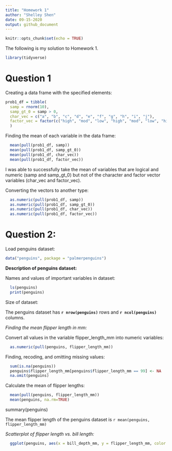 ```yaml
---
title: "Homework 1"
author: "Shelley Shen"
date: 09-15-2020
output: github_document
---
```


```r
knitr::opts_chunk$set(echo = TRUE)
```

The following is my solution to Homework 1.

```r
library(tidyverse)
```


# Question 1

Creating a data frame with the specified elements:

```r
prob1_df = tibble(
  samp = rnorm(10), 
  samp_gt_0 = samp > 0, 
  char_vec = c("a", "b", "c", "d", "e", "f", "g", "h", "i", "j"),
  factor_vec = factor(c("high", "mod", "low", "high", "mod", "low", "high", "mod", "low", "low"))
  )
```

Finding the mean of each variable in the data frame: 

```r
  mean(pull(prob1_df, samp))
  mean(pull(prob1_df, samp_gt_0))
  mean(pull(prob1_df, char_vec))
  mean(pull(prob1_df, factor_vec))
```
  I was able to successfully take the mean of variables that are logical and numeric (samp and samp_gt_0) but not of the character and factor vector variables (char_vec and factor_vec). 


Converting the vectors to another type: 

```r
  as.numeric(pull(prob1_df, samp))
  as.numeric(pull(prob1_df, samp_gt_0))
  as.numeric(pull(prob1_df, char_vec))
  as.numeric(pull(prob1_df, factor_vec))
```


# Question 2:

Load penguins dataset: 

```r
data("penguins", package = "palmerpenguins")
```

**Description of penguins dataset:**

Names and values of important variables in dataset: 
```r
  ls(penguins)
  print(penguins)
```

Size of dataset:

The penguins dataset has __`r nrow(penguins)`__ rows and __`r ncol(penguins)`__ columns. 


*Finding the mean flipper length in mm:*

Convert all values in the variable flipper_length_mm into numeric variables: 
```r
  as.numeric(pull(penguins, flipper_length_mm))
```

Finding, recoding, and omitting missing values: 
```r
  sum(is.na(penguins))
  penguins$flipper_length_mm[penguins$flipper_length_mm == 99] <- NA
  na.omit(penguins)
```

Calculate the mean of flipper lengths: 
```r
  mean(pull(penguins, flipper_length_mm))
  mean(penguins, na.rm=TRUE)
```

summary(penguins)

The mean flipper length of the penguins dataset is `r mean(penguins, flipper_length_mm)`


*Scatterplot of flipper length vs. bill length:*
```r
  ggplot(penguins, aes(x = bill_depth_mm, y = flipper_length_mm, color = species)) + geom_point()
```

